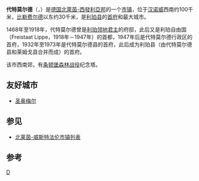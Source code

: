 {{noteTA
|G1=德国地名
|1=zh-hans:代特莫尔德;zh-hant:代特莫爾德;zh-tw:德特摩德;
|G2=Landkreis
|G3=单位
}}
{{Infobox Germany municipality
| region = [[代特莫尔德行政区|代特莫尔德行政区]]
| district = [[利珀县|利珀县]]
| footnotes = 资料最后更新：{{date|2021-10-19|iso}}
}}
'''代特莫尔德'''（{{lang-de|Detmold}}，{{IPA-de|ˈdɛtmɔlt|-|Detmold.ogg}}）是[[德国|德国]][[北莱茵-威斯特法伦|北萊茵-西發利亞邦]]的一个[[市镇_(德国)|市镇]]，位于[[汉诺威|汉诺威]]西南约100千米，[[比勒费尔德|比勒费尔德]]以东约30千米，是[[利珀县|利珀县]]的[[县府_(德国)|首府]]和最大城市。

1468年至1918年，代特莫尔德曾是[[利珀君主列表|利珀领地君主]]的府邸，此后又是利珀自由国（Freistaat Lippe，1918年－1947年）的首都，1947年后是代特莫尔德行政区的首府，1932年至1973年是代特莫尔德县的首府，此后成为利珀县（由代特莫尔德县和莱姆戈县合并而成）的首府。

该市西南郊，有[[条顿堡森林战役|条顿堡森林战役]]纪念塔。

==友好城市==
* {{FRA}} [[圣奥梅尔|圣奥梅尔]]

== 参见 ==
*[[北莱茵-威斯特法伦市镇列表|北莱茵-威斯特法伦市镇列表]]

== 参考 ==
{{reflist}}

{{Authority control}}
[[Category:北莱茵-威斯特法伦州市镇|D]]